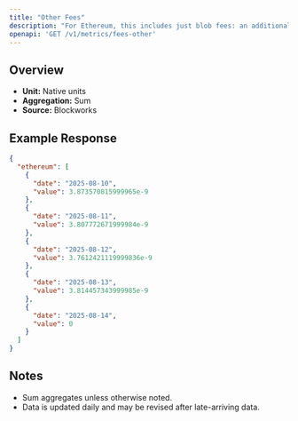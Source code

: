 ```yaml
---
title: "Other Fees"
description: "For Ethereum, this includes just blob fees: an additional fee for transactions that post data to \"blobs,\" which are specialized data availability solutions for L2 blockchains."
openapi: 'GET /v1/metrics/fees-other'
---
```


## Overview

- **Unit:** Native units
- **Aggregation:** Sum
- **Source:** Blockworks

## Example Response

```json
{
  "ethereum": [
    {
      "date": "2025-08-10",
      "value": 3.873570815999965e-9
    },
    {
      "date": "2025-08-11",
      "value": 3.807772671999984e-9
    },
    {
      "date": "2025-08-12",
      "value": 3.7612421119999836e-9
    },
    {
      "date": "2025-08-13",
      "value": 3.814457343999985e-9
    },
    {
      "date": "2025-08-14",
      "value": 0
    }
  ]
}
```

## Notes
- Sum aggregates unless otherwise noted.
- Data is updated daily and may be revised after late-arriving data.

